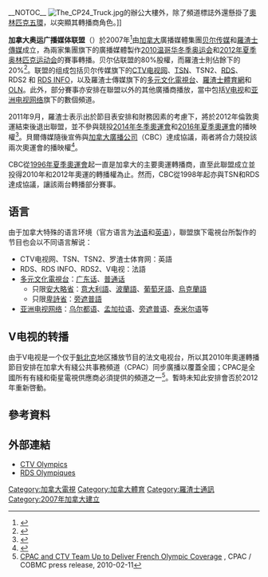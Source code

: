 __NOTOC__
{{refimprove|time=2012-07-25}}
{{noteTA
|1 = zh-cn:罗杰斯; zh-hk:羅渣士; zh-tw:羅傑斯;
}}
[[File:The_CP24_Truck.jpg|thumb]]的辦公大樓外，除了頻道標誌外還懸掛了[[奧林匹克五環|奧林匹克五環]]，以突顯其轉播商角色。]]

'''加拿大奥运广播媒体联盟'''（{{lang-en|Canada's Olympic Broadcast Media Consortium}}）於2007年<ref>{{Cite web |url=http://www.newswire.ca/en/releases/archive/February2009/09/c6937.html |title=存档副本 |accessdate=2012-07-25 |archive-date=2011-06-09 |archive-url=https://web.archive.org/web/20110609182052/http://www.newswire.ca/en/releases/archive/February2009/09/c6937.html |dead-url=no }}</ref>由[[加拿大|加拿大]]廣播媒體集團[[贝尔传媒|贝尔传媒]]和[[羅渣士傳媒|羅渣士傳媒]]成立，為兩家集團旗下的廣播媒體製作[[2010温哥华冬季奥运会|2010温哥华冬季奥运会]]和[[2012年夏季奥林匹克运动会|2012年夏季奥林匹克运动会]]的賽事轉播。贝尔佔联盟的80%股權，而羅渣士則佔餘下的20%<ref>{{cite web|url=http://www.bellmediapr.ca/olympics/releases/release.asp?id=13117&yyyy=2010|title=Canada's Olympic Broadcast Media Consortium Wins Seven Gemini Awards for Esteemed Coverage of Vancouver 2010 Olympic Winter Games|author=Canada's Olympic Broadcast Media Consortium|date=2010-11-03|accessdate=2011-04-19|deadurl=yes|archiveurl=https://web.archive.org/web/20110727114324/http://www.bellmediapr.ca/olympics/releases/release.asp?id=13117&yyyy=2010|archivedate=2011-07-27}}</ref>。联盟的组成包括贝尔传媒旗下的[[CTV电视网|CTV电视网]]、[[TSN|TSN]]、TSN2、[[RDS|RDS]]、RDS2 和 [[RDS_INFO|RDS INFO]]，以及羅渣士傳媒旗下的[[多元文化電視台|多元文化電視台]]、[[羅渣士體育網|羅渣士體育網]]和[[OLN|OLN]]。此外，部分賽事亦安排在聯盟以外的其他廣播商播放，當中包括[[V电视|V电视]]和[[亚洲电视网络|亚洲电视网络]]旗下的數個頻道。

2011年9月，羅渣士表示出於節目表安排和財務因素的考慮下，將於2012年倫敦奧運結束後退出聯盟，並不參與競投[[2014年冬季奧運會|2014年冬季奧運會]]和[[2016年夏季奧運會|2016年夏季奧運會]]的播映權<ref>{{cite web|url=http://www.newswire.ca/en/releases/archive/September2011/08/c9399.html|title=Rogers Media Withdraws from Olympic Broadcast Media Consortium in Bid for 2014/16 Olympic Games|author=[[羅渣士傳媒|Rogers Media]]|date=2011-09-08|accessdate=2011-09-09}}</ref>。貝爾傳媒隨後宣佈與[[加拿大廣播公司|加拿大廣播公司]]（CBC）達成協議，兩者將合力競投該兩次奧運會的播映權<ref>{{cite web|url=http://www.newswire.ca/en/releases/archive/September2011/09/c9855.html|title=Bell Media and CBC/Radio-Canada to Jointly Bid for Sochi 2014 and Rio 2016 Olympic Games|author=Bell Media and Canadian Broadcasting Corporation|date=2011-09-09|accessdate=2011-09-09}}</ref>。

CBC從[[1996年夏季奧運會|1996年夏季奧運會]]起一直是加拿大的主要奧運轉播商，直至此聯盟成立並投得2010年和2012年奧運的轉播權為止。然而，CBC從1998年起亦與TSN和RDS達成協議，讓該兩台轉播部分賽事。

== 语言 ==
由于加拿大特殊的语言环境（官方语言为[[法语|法语]]和[[英语|英语]]），聯盟旗下電視台所製作的节目也会以不同语言解说：

*CTV电视网、TSN、TSN2、罗渣士体育网：英語
*RDS、RDS INFO、RDS2、V电视：法語
*[[多元文化電視台|多元文化電視台]]：[[广东话|广东话]]、[[普通话|普通话]]
**只限[[安大略省|安大略省]]：[[意大利語|意大利語]]、[[波蘭語|波蘭語]]、[[葡萄牙語|葡萄牙語]]、[[烏克蘭語|烏克蘭語]]
**只限[[卑詩省|卑詩省]]：[[旁遮普語|旁遮普語]]
*[[亚洲电视网络|亚洲电视网络]]：[[乌尔都语|乌尔都语]]、[[孟加拉语|孟加拉语]]、[[旁遮普语|旁遮普语]]、[[泰米尔语|泰米尔语]]等

== V电视的转播 ==
由于V电视是一个仅于[[魁北克|魁北克]]地区播放节目的法文电视台，所以其2010年奧運轉播節目安排在加拿大有綫公共事務頻道（CPAC）同步廣播以覆蓋全國；CPAC是全國所有有綫和衛星電視供應商必須提供的頻道之一<ref>[http://cpac.ca/forms/index.asp?dsp=template&act=view3&section_id=21&template_id=1302&lang=e CPAC and CTV Team Up to Deliver French Olympic Coverage] {{Wayback|url=http://cpac.ca/forms/index.asp?dsp=template&act=view3&section_id=21&template_id=1302&lang=e |date=20110814011804 }}, CPAC / COBMC press release, 2010-02-11</ref>。暫時未知此安排會否於2012年重新啓動。

== 參考資料 ==
{{reflist}}

== 外部連結 ==
*[http://www.ctvolympics.ca/ CTV Olympics]{{Wayback|url=http://www.ctvolympics.ca/ |date=20120726171353 }} {{en}}
*[http://www.rdsolympiques.ca/ RDS Olympiques]{{Wayback|url=http://www.rdsolympiques.ca/ |date=20120726171353 }} {{fr}}

[[Category:加拿大電視|Category:加拿大電視]]
[[Category:加拿大體育|Category:加拿大體育]]
[[Category:羅渣士通訊|Category:羅渣士通訊]]
[[Category:2007年加拿大建立|Category:2007年加拿大建立]]